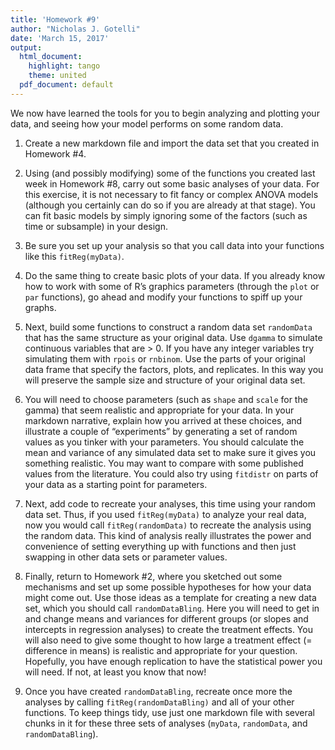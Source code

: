 ```yaml
---
title: 'Homework #9'
author: "Nicholas J. Gotelli"
date: 'March 15, 2017'
output:
  html_document:
    highlight: tango
    theme: united
  pdf_document: default
---
```


We now have learned the tools for you to begin analyzing and plotting your data, and seeing how your model performs on some random data.

1. Create a new markdown file and import the data set that you created in Homework #4.

2. Using (and possibly modifying) some of the functions you created last week in Homework #8, carry out some basic analyses of your data. For this exercise, it is not necessary to fit fancy or complex ANOVA models (although you certainly can do so if you are already at that stage). You can fit basic models by simply ignoring some of the factors (such as time or subsample) in your design.

3. Be sure you set up your analysis so that you call data into your functions like this `fitReg(myData)`.


4. Do the same thing to create basic plots of your data. If you already know how to work with some of R's graphics parameters (through the `plot` or `par` functions), go ahead and modify your functions to spiff up your graphs.

5. Next, build some functions to construct a random data set `randomData` that has the same structure as your original data. Use `dgamma` to simulate continuous variables that are > 0. If you have any integer variables try simulating them with `rpois` or `rnbinom`. Use the parts of your original data frame that specify the factors, plots, and replicates. In this way you will preserve the sample size and structure of your original data set.

6. You will need to choose parameters (such as `shape` and `scale` for the gamma) that seem realistic and appropriate for your data. In your markdown narrative, explain how you arrived at these choices, and illustrate a couple of "experiments" by generating a set of random values as you tinker with your parameters. You should calculate the mean and variance of any simulated data set to make sure it gives you something realistic. You may want to compare with some published values from the literature. You could also try using `fitdistr` on parts of your data 
as a starting point for parameters.

7. Next, add code to recreate your analyses, this time using your random data set. Thus, if you used `fitReg(myData)` to analyze your real data, now you would call `fitReg(randomData)` to recreate the analysis using the random data. This kind of analysis really illustrates the power and convenience of setting everything up with functions and then just swapping in other data sets or parameter values.

8. Finally, return to Homework #2, where you sketched out some mechanisms and set up some possible hypotheses for how your data might come out. Use those ideas as a template for creating a new data set, which you should call `randomDataBling`. Here you will need to get in and change means and variances for different groups (or slopes and intercepts in regression analyses) to create the treatment effects. You will also need to give some thought to how large a treatment effect (= difference in means) is realistic and appropriate for your question. Hopefully, you have enough replication to have the statistical power you will need. If not, at least you know that now!

9. Once you have created `randomDataBling`, recreate once more the analyses by calling `fitReg(randomDataBling)` and all of your other functions. To keep things tidy, use just one markdown file with several chunks in it for these three sets of analyses (`myData`, `randomData`, and `randomDataBling`).

